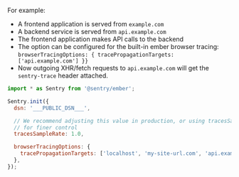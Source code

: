 For example:

- A frontend application is served from `example.com`
- A backend service is served from `api.example.com`
- The frontend application makes API calls to the backend
- The option can be configured for the built-in ember browser tracing: `browserTracingOptions: { tracePropagationTargets: ['api.example.com'] }}`
- Now outgoing XHR/fetch requests to `api.example.com` will get the `sentry-trace` header attached.

```javascript
import * as Sentry from '@sentry/ember';

Sentry.init({
  dsn: '___PUBLIC_DSN___',

  // We recommend adjusting this value in production, or using tracesSampler
  // for finer control
  tracesSampleRate: 1.0,

  browserTracingOptions: {
    tracePropagationTargets: ['localhost', 'my-site-url.com', 'api.example.com'],
  },
});
```
